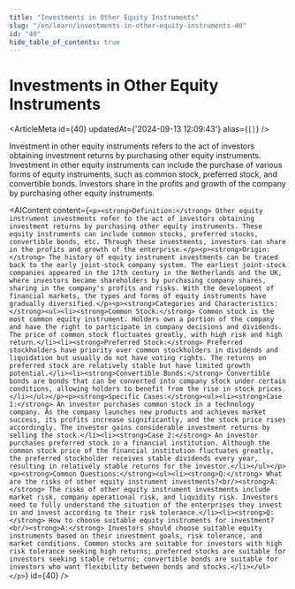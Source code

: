 ```yaml
---
title: "Investments in Other Equity Instruments"
slug: "/en/learn/investments-in-other-equity-instruments-40"
id: "40"
hide_table_of_contents: true
---
```



# Investments in Other Equity Instruments

<ArticleMeta id={40} updatedAt={'2024-09-13 12:09:43'} alias={`[]`} />
<div className='border-solid border-b border-t-0 my-4 border-[var(--ifm-color-gray-300)]' />

Investment in other equity instruments refers to the act of investors obtaining investment returns by purchasing other equity instruments. Investment in other equity instruments can include the purchase of various forms of equity instruments, such as common stock, preferred stock, and convertible bonds. Investors share in the profits and growth of the company by purchasing other equity instruments.

<AIContent content={`<p><strong>Definition:</strong> Other equity instrument investments refer to the act of investors obtaining investment returns by purchasing other equity instruments. These equity instruments can include common stocks, preferred stocks, convertible bonds, etc. Through these investments, investors can share in the profits and growth of the enterprise.</p><p><strong>Origin:</strong> The history of equity instrument investments can be traced back to the early joint-stock company system. The earliest joint-stock companies appeared in the 17th century in the Netherlands and the UK, where investors became shareholders by purchasing company shares, sharing in the company's profits and risks. With the development of financial markets, the types and forms of equity instruments have gradually diversified.</p><p><strong>Categories and Characteristics:</strong><ul><li><strong>Common Stock:</strong> Common stock is the most common equity instrument. Holders own a portion of the company and have the right to participate in company decisions and dividends. The price of common stock fluctuates greatly, with high risk and high return.</li><li><strong>Preferred Stock:</strong> Preferred stockholders have priority over common stockholders in dividends and liquidation but usually do not have voting rights. The returns on preferred stock are relatively stable but have limited growth potential.</li><li><strong>Convertible Bonds:</strong> Convertible bonds are bonds that can be converted into company stock under certain conditions, allowing holders to benefit from the rise in stock prices.</li></ul></p><p><strong>Specific Cases:</strong><ul><li><strong>Case 1:</strong> An investor purchases common stock in a technology company. As the company launches new products and achieves market success, its profits increase significantly, and the stock price rises accordingly. The investor gains considerable investment returns by selling the stock.</li><li><strong>Case 2:</strong> An investor purchases preferred stock in a financial institution. Although the common stock price of the financial institution fluctuates greatly, the preferred stockholder receives stable dividends every year, resulting in relatively stable returns for the investor.</li></ul></p><p><strong>Common Questions:</strong><ul><li><strong>Q:</strong> What are the risks of other equity instrument investments?<br/><strong>A:</strong> The risks of other equity instrument investments include market risk, company operational risk, and liquidity risk. Investors need to fully understand the situation of the enterprises they invest in and invest according to their risk tolerance.</li><li><strong>Q:</strong> How to choose suitable equity instruments for investment?<br/><strong>A:</strong> Investors should choose suitable equity instruments based on their investment goals, risk tolerance, and market conditions. Common stocks are suitable for investors with high risk tolerance seeking high returns; preferred stocks are suitable for investors seeking stable returns; convertible bonds are suitable for investors who want flexibility between bonds and stocks.</li></ul></p>`} id={40} />
